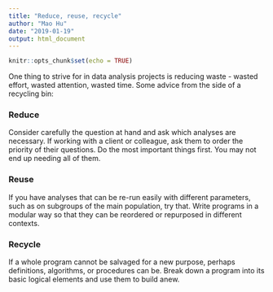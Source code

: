```yaml
---
title: "Reduce, reuse, recycle"
author: "Mao Hu"
date: "2019-01-19"
output: html_document
---
```


```r
knitr::opts_chunk$set(echo = TRUE)
```



One thing to strive for in data analysis projects is reducing waste - wasted effort, wasted attention, wasted time. Some advice from the side of a recycling bin:

### Reduce

Consider carefully the question at hand and ask which analyses are necessary. If working with a client or colleague, ask them to order the priority of their questions. Do the most important things first. You may not end up needing all of them.

### Reuse

If you have analyses that can be re-run easily with different parameters, such as on subgroups of the main population, try that. Write programs in a modular way so that they can be reordered or repurposed in different contexts. 

### Recycle

If a whole program cannot be salvaged for a new purpose, perhaps definitions, algorithms, or procedures can be. Break down a program into its basic logical elements and use them to build anew.

